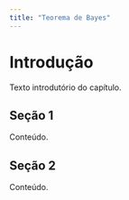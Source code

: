```yaml
---
title: "Teorema de Bayes"
---
```


# Introdução

Texto introdutório do capítulo.

## Seção 1

Conteúdo.

## Seção 2

Conteúdo.

